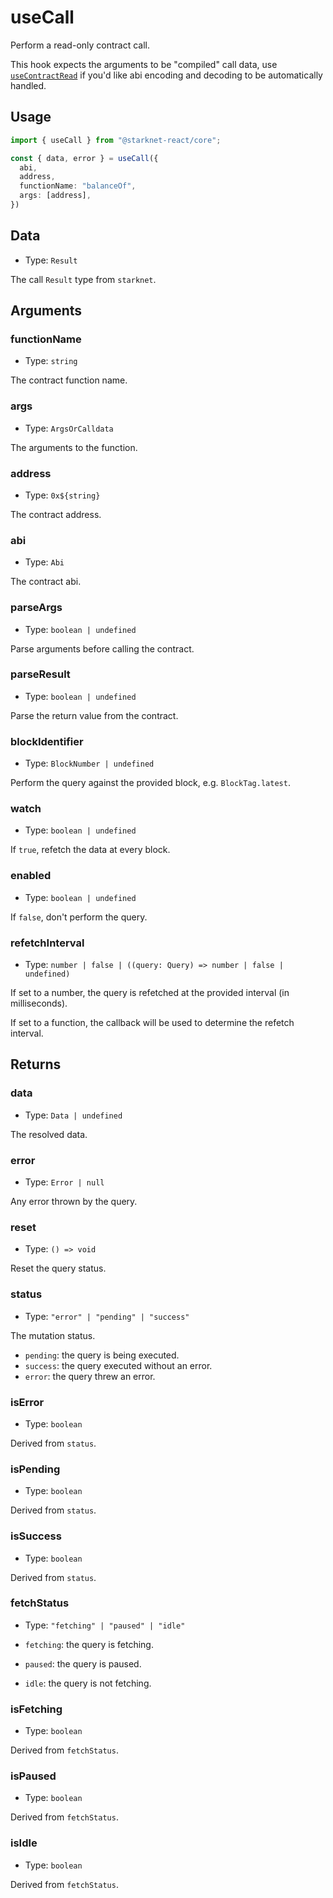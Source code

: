 # useCall

Perform a read-only contract call.

This hook expects the arguments to be "compiled" call data, use [`useContractRead`](/docs/hooks/use-contract-read) if you'd like abi encoding and decoding to be automatically handled.

## Usage

```ts twoslash
import { useCall } from "@starknet-react/core";

const { data, error } = useCall({
  abi,
  address,
  functionName: "balanceOf",
  args: [address],
})
```

## Data

* Type: `Result`

The call `Result` type from `starknet`.

## Arguments

### functionName

* Type: `string`

The contract function name.

### args

* Type: `ArgsOrCalldata`

The arguments to the function.

### address

* Type: `0x${string}`

The contract address.

### abi

* Type: `Abi`

The contract abi.

### parseArgs

* Type: `boolean | undefined`

Parse arguments before calling the contract.

### parseResult

* Type: `boolean | undefined`

Parse the return value from the contract.

### blockIdentifier

* Type: `BlockNumber | undefined`

Perform the query against the provided block, e.g. `BlockTag.latest`.

### watch

* Type: `boolean | undefined`

If `true`, refetch the data at every block.

### enabled

* Type: `boolean | undefined`

If `false`, don't perform the query.

### refetchInterval

* Type: `number | false | ((query: Query) => number | false | undefined)`

If set to a number, the query is refetched at the provided interval (in milliseconds).

If set to a function, the callback will be used to determine the refetch interval.

## Returns

### data

* Type: `Data | undefined`

The resolved data.

### error

* Type: `Error | null`

Any error thrown by the query.

### reset

* Type: `() => void`

Reset the query status.

### status

* Type: `"error" | "pending" | "success"`

The mutation status.

* `pending`: the query is being executed.
* `success`: the query executed without an error.
* `error`: the query threw an error.

### isError

* Type: `boolean`

Derived from `status`.

### isPending

* Type: `boolean`

Derived from `status`.

### isSuccess

* Type: `boolean`

Derived from `status`.

### fetchStatus

* Type: `"fetching" | "paused" | "idle"`

* `fetching`: the query is fetching.
* `paused`: the query is paused.
* `idle`: the query is not fetching.

### isFetching

* Type: `boolean`

Derived from `fetchStatus`.

### isPaused

* Type: `boolean`

Derived from `fetchStatus`.

### isIdle

* Type: `boolean`

Derived from `fetchStatus`.
